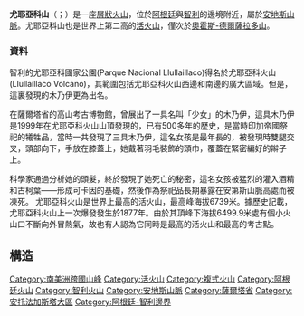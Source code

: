 {{Infobox Mountain
| 名稱=尤耶亞科山
| 照片=Habitat du Chinchilla brevicaudata - Lllullaillaco.jpg
| 照片說明=
| 海拔={{convert|6739|m|ft|0|lk=on}}
| 位置=[[阿根廷|阿根廷]]與[[智利|智利]]
| 相對高度 =
| 座標 = {{coord|24|43|12|S|68|31|48|W|type:mountain}}
| 地形圖=
| 類別=[[層狀火山|層狀火山]]
| 山脈=[[安地斯山脈|安地斯山脈]]
| 年齡=
| 最近噴發=1877年 
| 首次登頂=1952年12月1日by [[Bión_González|Bión González]] and [[Juan_Harseim|Juan Harseim]]
| 最容易的攀登路線=
| pushpin_map = Argentina
| pushpin_map_caption = 尤耶亞科山的位置
| latd=24 |latm=43 |lats=12 |latNS=S
| longd=68 |longm=31 |longs=48 |longEW=W
}}
'''尤耶亞科山'''（{{lang-es|'''Volcán Llullaillaco'''}}；{{lang-qu|Yuyayyaku}}）是一座[[層狀火山|層狀火山]]，位於[[阿根廷|阿根廷]]與[[智利|智利]]的邊境附近，屬於[[安地斯山脈|安地斯山脈]]。尤耶亞科山也是世界上第二高的[[活火山|活火山]]，僅次於[[奧霍斯-德爾薩拉多山|奧霍斯-德爾薩拉多山]]。

===資料===
智利的尤耶亞科國家公園(Parque Nacional Llullaillaco)得名於尤耶亞科火山(Llullaillaco Volcano)，其範圍包括尤耶亞科火山西邊和南邊的廣大區域。但是，這裏發現的木乃伊更為出名。

在薩爾塔省的高山考古博物館，曾展出了一具名叫「少女」的木乃伊，這具木乃伊是1999年在尤耶亞科火山山頂發現的，已有500多年的歷史，是當時印加帝國祭祀的犧牲品，當時一共發現了三具木乃伊，這名女孩是最年長的，被發現時雙腿交叉，頭部向下，手放在膝蓋上，她戴著羽毛裝飾的頭巾，覆蓋在緊密編好的辮子上。

科學家通過分析她的頭髮，終於發現了她死亡的秘密，這名女孩被猛烈的灌入酒精和古柯葉——形成可卡因的基礎，然後作為祭祀品長期暴露在安第斯山脈高處而被凍死。
尤耶亞科火山是世界上最高的活火山，最高峰海拔6739米。據歷史記載，尤耶亞科火山上一次爆發發生於1877年。由於其頂峰下海拔6499.9米處有個小火山口不斷向外冒熱氣，故也有人認為它同時是最高的活火山和最高的考古點。

==構造==
{{Commons|Llullaillaco}}

{{DEFAULTSORT:Llullaillaco}}
[[Category:南美洲跨國山峰|Category:南美洲跨國山峰]]
[[Category:活火山|Category:活火山]]
[[Category:複式火山|Category:複式火山]]
[[Category:阿根廷火山|Category:阿根廷火山]]
[[Category:智利火山|Category:智利火山]]
[[Category:安地斯山脈|Category:安地斯山脈]]
[[Category:薩爾塔省|Category:薩爾塔省]]
[[Category:安托法加斯塔大區|Category:安托法加斯塔大區]]
[[Category:阿根廷-智利邊界|Category:阿根廷-智利邊界]]
{{Chile-stub}}
{{Argentina-stub}}